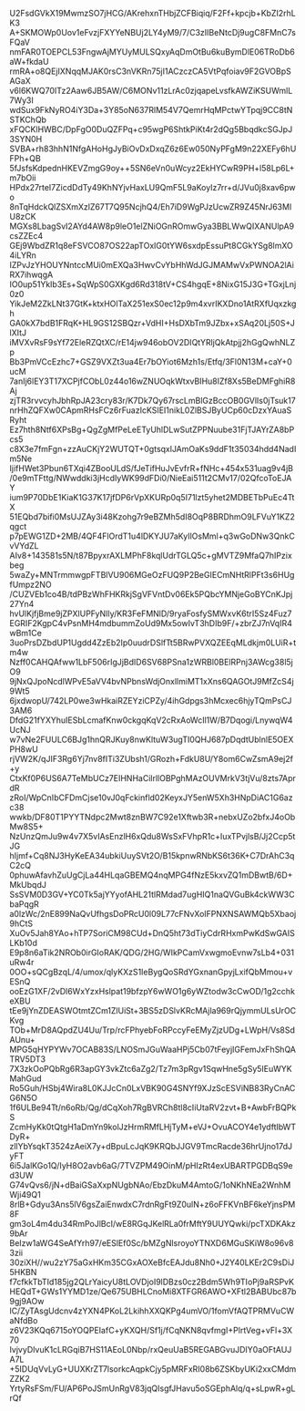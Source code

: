 U2FsdGVkX19MwmzSO7jHCG/AKrehxnTHbjZCFBiqiq/F2Ff+kpcjb+KbZI2rhLK3
A+SKMOWp0Uov1eFvzjFXYYeNBUj2LY4yM9/7/C3zIIBeNtcDj9ugC8FMnC7sFQaV
nmFAR0TOEPCL53FngwAjMYUyMULSQxyAqDmOtBu6kuBymDlE06TRoDb6aW+fkdaU
rmRA+o8QEjIXNqqMJAK0rsC3nVKRn75jI1ACzczCA5VtPqfoiav9F2GVOBpSAGaX
v6l6KWQ70ITz2Aaw6JB5AW/C6MONv11zLrAc0zjqapeLvsfkAWZiKSUWmlL7Wy3I
wdSux9FkNyRO4iY3Da+3Y85oN637RlM54V7QemrHqMPctwYTpqj9CC8tNSTKChQb
xFQCKlHWBC/DpFgO0DuQZFPq+c95wgP6ShtkPiKt4r2dQg5BbqdkcSGJpJ3SYN0H
SVBA+rh83hhN1NfgAHoHgJyBiOvDxDxqZ6z6Ew050NyPFgM9n22XEFy6hUFPh+QB
5fJsfsKdpednHKEVZmgG9oy++5SN6eVn0uWcyz2EkHYCwR9PH+l58Lp6L+m7bOii
HPdx27rteI7ZicdDdTy49KhNYjvHaxLU9QmF5L9aKoyIz7rr+d/JVu0j8xav6pwo
8nTqHdckQlZSXmXzlZ67T7Q95NcjhQ4/Eh7iD9WgPJzUcwZR9Z45NrJ63MlU8zCK
MGXs8LbagSvI2AYd4AW8p9leO1elZNiOGnROmwGya3BBLWwQIXANUlpA9csZZEc4
GEj9WbdZR1q8eFSVCO87OS22apTOxlG0tYW6sxdpEssuPt8CGkYSg8lmXO4iLYRn
IZPvJzYHOUYNntccMUi0mEXQa3HwvCvYbHhWdJGJMAMwVxPWNOA2lAiRX7ihwqgA
IO0up51YkIb3Es+SqWpS0GXKgd6Rd318tV+CS4hgqE+8NixG15J3G+TGxjLnj0z0
YikJeM2ZkLNt37GtK+ktxHOlTaX251exS0ec12p9m4xvrIKXDno1AtRXfUqxzkgh
GA0kX7bdB1FRqK+HL9GS12SBQzr+VdHI+HsDXbTm9JZbx+xSAq20Lj50S+JlXItJ
iMVXvRsF9sYf72EleRZQtXC/rE14jw946obOV2DIQtYRljQkAtpjj2hGgQwhNLZp
Bb3PmVCcEzhc7+GSZ9VXZt3ua4Er7bOYiot6Mzh1s/Etfq/3Fl0N13M+caY+0ucM
7anIj6lEY3T17XCPjfCObL0z44o16wZNUOqkWtxvBIHu8IZf8Xs5BeDMFghiR8Aj
zjTR3rvvcyhJbhRpJA23cry83r/K7Dk7Qy67rscLmBlGzBccOB0GVlIs0jTsuk17
nrHhZQFXw0CApmRHsFCz6rFuazIcKSIEI1nikL0ZlBSJByUCp60cDzxYAuaSRyht
Ez7hth8Ntf6XPsBg+QgZgMfPeLeETyUhlDLwSutZPPNuube31FjTJAYrZA8bPcs5
c8X3e7fmFgn+zzAuCKjY2WUTQT+0gtsqxlJAmOaKs9ddF1t35034hdd4NadIm5Ne
IjifHWet3Pbun6TXqi4ZBooULdS/fJeTifHuJvEvfrR+fNHc+454x531uag9v4jB
/0e9mTFttg/NWwddki3jHcdIyWK99dFDi0/NieEai511t2CMv17/02QfcoToEJAY
ium9P70DbE1KiaK1G37K17jfDP6rVpXKURp0q5I71lzt5yhet2MDBETbPuEc4TtX
51EQbd7bifi0MsUJZAy3i48Kzohg7r9eBZMh5dI8OqP8BRDhmO9LFVuY1KZ2qgct
p7pEWG1ZD+2MB/4QF4FlOrdT1u4lDKYJU7aKyIlOsMml+q3wGoDNw3QnkCvVYdZL
AIv8+143581s5N/t87BpyxrAXLMPhF8kqlUdrTGLQ5c+gMVTZ9MfaQ7hIPzixbeg
5waZy+MNTrmmwgpFTBlVU906MGeOzFUQ9P2BeGIECmNHtRlPFt3s6HUgfUmpz2NO
/CUZVEb1co4B/tdPBzWhFHKRkjSgVFVntDv06Ek5PQbcYMNjeGoBYCnKJpj27Yn4
hvUlKjfjBme9jZPXlUPFyNIly/KR3FeFMNlD/9ryaFosfySMWxvK6trI5Sz4Fuz7
EGRIF2KgpC4vPsnMH4mdbummZoUd9Mx5owIvT3hDIb9F/+zbrZJ7nVqIR4wBm1Ce
3uoPrsDZbdUP1Ugdd4ZzEb2Ip0uudrDSlfTt5BRwPVXQZEEqMLdkjm0LUiR+tm4w
Nzff0CAHQAfww1LbF506rIgJjBdID6SV68PSna1zWRBl0BElRPnj3AWcg38l5jO9
9jNxQJpoNcdlWPvE5aVV4bvNPbnsWdjOnxllmiMT1xXns6QAGOtJ9MfZcS4j9Wt5
6jxdwopU/742LP0we3wHkaiRZEYziCPZy/4ihGdpgs3hMcxec6hjyTQmPsCJ3AM6
DfdG21fYXYhuIESbLcmafKnw0ckgqKqV2cRxAoWcIl1W/B7Dqogi/LnywqW4UcNJ
w7vNe2FUULC6BJg1hnQRJKuy8nwKltuW3ugTI0QHJ687pDqdtUblnlE5OEXPH8wU
rjVW2K/qJIF3Rg6Yj7nv8fITi3ZUbsh1/GRozh+FdkU8U/Y8om6CwZsmA9ej2f+y
CtxKf0P6US6A7TeMbUCz7EIHNHaCilrllOBPghMAzOUVMrkV3tjVu/8zts7AprdR
zRoI/WpCnIbCFDmCjse10vJ0qFckinfld02KeyxJY5enW5Xh3HNpDiAC1G6azc38
wwkb/DF80T1PYYTNdpc2Mwt8znBW7C92e1Xftwb3R+nebxUZo2bfxJ4oObMw8S5+
NzUnzQmJu9w4v7X5vIAsEnzlH6xQdu8WsSxFVhpR1c+IuxTPvjlsB/Jj2Ccp5tJG
hIjmf+Cq8NJ3HyKeEA34ubkiUuySVt2O/B15kpnwRNbKS6t36K+C7DrAhC3qC2cQ
0phuwAfavhZuUgCjLa44HLqaGBEMQ4nqMPG4fNzE5kxvZQ1mDBwtB/6D+MkUbqdJ
SsSVM0D3GV+YC0Tk5ajYYyofAHL21tlRMdad7ugHIQ1naQVGuBk4ckWW3CbaPqgR
a0lzWc/2nE899NaQvUfhgsDoPRcU0l09L77cFNvXoIFPNXNSAWMQb5Xbaoj9hCtS
XuOv5Jah8YAo+hTP7SoriCM98CUd+DnQ5ht73dTiyCdrRHxmPwKdSwGAISLKb10d
E9p8n6aTik2NROb0irGIoRAK/QDG/2HG/WIkPCamVxwgmoEvnw7sLb4+031uRw4r
0OO+sQCgBzqL/4/umox/qlyKXzS1IeBygQoSRdYGxnanGpyjLxifQbMmou+vESnQ
ooEzG1XF/2vDl6WxYzxHslpat19bfzpY6wWO1g6yWZtodw3cCwOD/1g2cchkeXBU
tEe9jYnZDEASWOtmtZCm1ZlUiSt+3BS5zDSlvKRcMAjla969rQjymmULsUrOCKvg
TOb+MrD8AQpdZU4Uu/Trp/rcFPhyebFoRPccyFeEMyZjzUDg+LWpH/Vs8SdAUnu+
MPG5qHYPYWv7OCAB83S/LNOSmJGuWaaHPj5Cb07tFeyjIGFemJxFhShQATRV5DT3
7X3zkOoPQbRg6R3apGY3vkZtc6aZg2/Tz7m3pRgv1SqwHne5gSy5IEuWYKMahGud
Ro5Guh/HSbj4Wira8L0KJJcCn0LxVBK90G4SNYf9XJzScESViNB83RyCnACG6N5O
1f6ULBe94Tt/n6oRb/Qg/dCqXoh7RgBVRCh8tl8cIiUtaRV2zvt+B+AwbFrBQPkS
ZcmHyKk0tQtgH1aDmYn9kolJzHrmRMfLHjTyM+eVJ+OvuACOY4e1ydftIbWTDyR+
zllYbYsqkT3524zAeiX7y+dBpuLcJqK9KRQbJJGV9TmcRacde36hrUjno17dJyFT
6i5JalKGo1Q/IyH8O2avb6aG/7TVZPM49OinM/pHIzRt4exUBARTPGDBqS9ed3UW
G74vQvs6/jN+dBaiGSaXxpNUgbNAo/EbzDkuM4AmtoG/1oNKhNEa2WnhMWji49Q1
8rlB+Gdyu3Ans5lV6gsZaiEnwdxC7rdnRgFt9Z0ulN+z6oFFKVnBF6keYjnsPM8F
gm3oL4m4du34RmPoJlBcI/wE8RGqJKelRLa0frMftY9UUYQwki/pcTXDKAkz9bAr
BeIzw1aWG4SeAfYrh97/eESlEf0Sc/bMZgNlsroyoYTNXD6MGuSKiW8o96v83zii
30ziXH//wu2zY75aGxHKm35CGxAOXeBfcEAJdu8Nh0+J2Y40LKEr2C9sDiJ5HKBN
f7cfkkTbTId185jg2QLrYaicyU8tLOVDjoI9lDBzs0cz2Bdm5Wh9TIoPj9aRSPvK
HEQdT+GWs1YYMD1ze/Qe675UBHLCnoMi8XTFGR6AWO+XFtl2BABUbc87b9gj9AOw
lC/ZyTAsgUdcnv4zYXN4PKoL2LkihhXXQKPg4umVO/1fomVfAQTPRMVuCWaNfdBo
z6V23KQq6715oYOQPEIafC+yKXQH/Sf1j/fCqNKN8qvfmgI+PlrtVeg+vFl+3X70
IvjvyDIvuK1cLRGqiB7HS11AEoL0Nbp/rxQeuUaB5REGABGvuJDIY0aOFtAUJA7L
+5IDUqVvLyG+UUXKrZT7lsorkcAqpkCjy5pMRFxRI08b6ZSKbyUKi2xxCMdmZZK2
YrtyRsFSm/FU/AP6PoJSmUnRgV83jqQIsgfJHavu5oSGEphAlq/q+sLpwR+gLrQf
